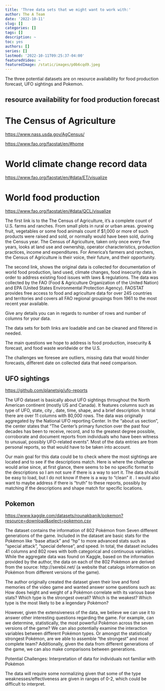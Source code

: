 ```yaml
---
title: 'Three data sets that we might want to work with:'
author: The A Team
date: '2022-10-11'
slug: []
categories: []
tags: []
description: ~
toc: yes
authors: []
series: []
lastmod: '2022-10-11T09:25:37-04:00'
featuredVideo: ~
featuredImage: /static/images/p0b6cqd9.jpeg
---
```

The three potential datasets are on  resource availability for food production forecast, UFO sightings and Pokemon.

## resource availability for food production forecast

# The Census of Agriculture

[https://www.nass.usda.gov/AgCensus/](https://www.nass.usda.gov/AgCensus/)

[https://www.fao.org/faostat/en/#home](https://www.fao.org/faostat/en/#home)

# World climate change record data

[https://www.fao.org/faostat/en/#data/ET/visualize](https://www.fao.org/faostat/en/#data/ET/visualize)

# World food production

[https://www.fao.org/faostat/en/#data/QCL/visualize](https://www.fao.org/faostat/en/#data/QCL/visualize)

The first link is to the The Census of Agriculture, it's a complete count of U.S. farms and ranches. From small plots in rural or urban areas. growing fruit, vegetables or some food animals count if $1,000 or more of such products were raised and sold, or normally would have been sold, during the Census year. The Census of Agriculture, taken only once every five years, looks at land use and ownership, operator characteristics, production practices, income and expenditures. For America’s farmers and ranchers, the Census of Agriculture is their voice, their future, and their opportunity.

The second link, shows the original data is collected for documentation of world food production, land used, climate changes, food insecurity data in order to address existing food issues with laws & regulations. The data was collected by the FAO (Food & Agriculture Organization of the United Nation) and EPA (United States Environmental Protection Agency). FAOSTAT provides free access to food and agriculture data for over 245 countries and territories and covers all FAO regional groupings from 1961 to the most recent year available.

Give any details you can in regards to number of rows and number of columns for your data.

The data sets for both links are loadable and can be cleaned and filtered in needed. 

The main questions we hope to address is food production, insecurity & forecast, and food waste worldwide or the U.S.

The challenges we foresee are outliers, missing data that would hinder forecasts, different date on collected data that need comparison.  


## UFO sightings

[https://github.com/planetsig/ufo-reports](https://github.com/planetsig/ufo-reports)

The UFO dataset is basically about UFO sightings throughout the North American continent (mostly US and Canada). It features columns such as type of UFO, state, city , date, time, shape, and a brief description. In total there are over 11 columns with 80,000 rows. The data was originally aggregated by the National UFO reporting Center. In the “about us section”, the center states that “The Center’s primary function over the past four decades has been to receive, record, and to the greatest degree possible, corroborate and document reports from individuals who have been witness to unusual, possibly UFO-related events”. Most of the data entries are from personal reports, so that would have to be taken into account.

Our main goal for this data could be to check where the most sightings are located and to see if the descriptions match. Here is where the challenge would arise since, at first glance, there seems to be no specific format to the descriptions so I am not sure if there is a way to sort it. The data should be easy to load, but I do not know if there is a way to “clean” it . I would also want to maybe address if there is “truth” to these reports, possibly by matching if the descriptions and shape match for specific locations.

## Pokemon

[https://www.kaggle.com/datasets/rounakbanik/pokemon?resource=download&select=pokemon.csv](https://www.kaggle.com/datasets/rounakbanik/pokemon?resource=download&select=pokemon.csv)

The dataset contains the information of 802 Pokémon from Seven different generations of the game. Included in the dataset are basic stats for the Pokémon like “base attack” and “hp” to more advanced stats such as “special attack”, “special defense”, and speed. In total, the dataset includes 41 columns and 802 rows with both categorical and continuous variables. While the aggregate data was found on Kaggle, based on the information provided by the author, the data on each of the 802 Pokémon are derived from the source: http://serebii.net/ (a website that catalogs information on Pokémon from different versions of the game).

The author originally created the dataset given their love and fond memories of the video game and wanted answer some questions such as:
How does height and weight of a Pokémon correlate with its various base stats?
Which type is the strongest overall? Which is the weakest?
Which type is the most likely to be a legendary Pokémon?

However, given the extensiveness of the data, we believe we can use it to answer other interesting questions regarding the game. For example, can we determine, statistically, the most powerful Pokémon across the seven versions of the game? We can also potentially examine the interaction variables between different Pokémon types. Or amongst the statistically strongest Pokémon, are we able to assemble “the strongest” and most complete team? Additionally, given the data from different generations of the game, we can also make comparisons between generations.

Potential Challenges:
Interpretation of data for individuals not familiar with Pokémon

The data will require some normalizing given that some of the type weaknesses/effectiveness are given in ranges of 0-2, which could be difficult to interpret.
